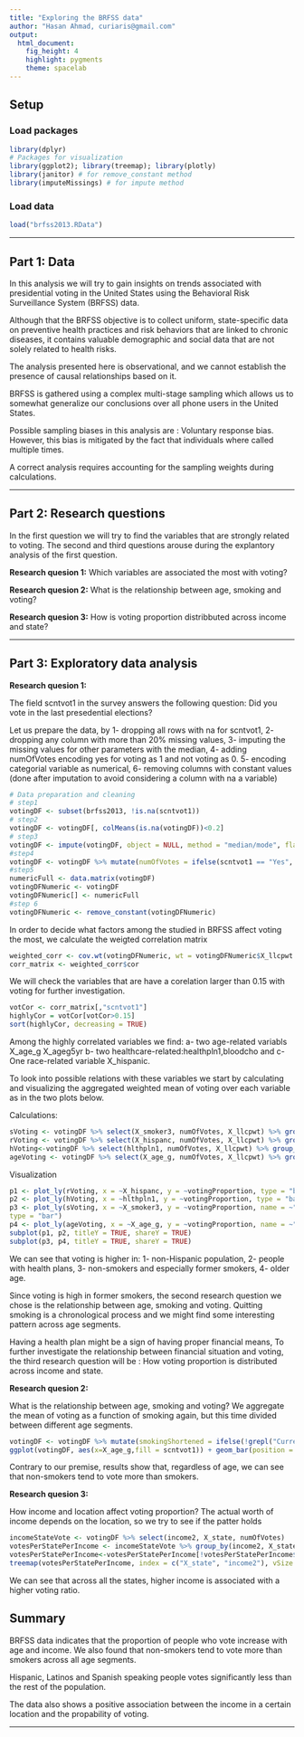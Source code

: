 ```yaml
---
title: "Exploring the BRFSS data"
author: "Hasan Ahmad, curiaris@gmail.com"
output: 
  html_document: 
    fig_height: 4
    highlight: pygments
    theme: spacelab
---
```


## Setup

### Load packages

```r

library(dplyr)
# Packages for visualization
library(ggplot2); library(treemap); library(plotly)
library(janitor) # for remove_constant method
library(imputeMissings) # for impute method
```

### Load data

```r
load("brfss2013.RData")
```



* * *

## Part 1: Data

In this analysis we will try to gain insights on trends associated with presidential voting in the United States using the Behavioral Risk Surveillance System (BRFSS) data.

Although that the BRFSS objective is to collect uniform, state-specific data on preventive health practices and risk behaviors that are linked to chronic diseases, it contains valuable demographic and social data that are not solely related to health risks.


The analysis presented here is observational, and we cannot establish the presence of causal relationships based on it.

BRFSS is gathered using a complex multi-stage sampling which allows us to somewhat generalize our conclusions over all phone users in the United States.

Possible sampling biases in this analysis are : Voluntary response bias. However, this bias is mitigated by the fact that individuals where called multiple times.  

A correct analysis requires accounting for the sampling weights during calculations.



* * *

## Part 2: Research questions

In the first question we will try to find the variables that are strongly related to voting. The second and third questions arouse during the explantory analysis of the first question.

**Research quesion 1:**
Which variables are associated the most with voting?

**Research quesion 2:**
What is the relationship between age, smoking and voting?

**Research quesion 3:**
How is voting proportion distribbuted across income and state?

* * *

## Part 3: Exploratory data analysis

**Research quesion 1:**

The field scntvot1 in the survey answers the following question: Did you vote in the last
presedential elections?

Let us prepare the data, by 1- dropping all rows with na for scntvot1, 2- dropping any column with more than 20% missing values, 3- imputing the missing values for other parameters with the median, 4- adding numOfVotes encoding yes for voting as 1 and not voting as 0. 5- encoding categorial variable as numerical, 6- removing columns with constant values (done after imputation to avoid considering a column with na a variable)

```r
# Data preparation and cleaning
# step1
votingDF <- subset(brfss2013, !is.na(scntvot1)) 
# step2
votingDF <- votingDF[, colMeans(is.na(votingDF))<0.2]
# step3
votingDF <- impute(votingDF, object = NULL, method = "median/mode", flag = FALSE)
#step4
votingDF <- votingDF %>% mutate(numOfVotes = ifelse(scntvot1 == "Yes", 1, 0))
#step5
numericFull <- data.matrix(votingDF)
votingDFNumeric <- votingDF
votingDFNumeric[] <- numericFull
#step 6
votingDFNumeric <- remove_constant(votingDFNumeric)
```
In order to decide what factors among the studied in BRFSS affect voting the most,
we calculate the weigted correlation matrix 
```r
weighted_corr <- cov.wt(votingDFNumeric, wt = votingDFNumeric$X_llcpwt , cor = TRUE)
corr_matrix <- weighted_corr$cor
```
We will check the variables that are have a corelation larger than 0.15 with voting for further investigation.
```r
votCor <- corr_matrix[,"scntvot1"]
highlyCor = votCor[votCor>0.15] 
sort(highlyCor, decreasing = TRUE)
```
Among the highly correlated variables we find: a- two age-related variabls X_age_g  X_ageg5yr b- two healthcare-related:healthpln1,bloodcho and c- One race-related variable X_hispanic.

To look into possible relations with these variables we start by calculating and visualizing the aggregated weighted mean of voting over each variable as in the two plots below.

Calculations:
```r
sVoting <- votingDF %>% select(X_smoker3, numOfVotes, X_llcpwt) %>% group_by(X_smoker3) %>% summarise(votingProportion = weighted.mean(numOfVotes, X_llcpwt))
rVoting <- votingDF %>% select(X_hispanc, numOfVotes, X_llcpwt) %>% group_by(X_hispanc) %>% summarise(votingProportion = weighted.mean(numOfVotes, X_llcpwt))
hVoting<-votingDF %>% select(hlthpln1, numOfVotes, X_llcpwt) %>% group_by(hlthpln1) %>% summarise(votingProportion = weighted.mean(numOfVotes, X_llcpwt))
ageVoting <- votingDF %>% select(X_age_g, numOfVotes, X_llcpwt) %>% group_by(X_age_g) %>% summarise(votingProportion = weighted.mean(numOfVotes, X_llcpwt))

```
Visualization
```r
p1 <- plot_ly(rVoting, x = ~X_hispanc, y = ~votingProportion, type = "bar", name = "race")
p2 <- plot_ly(hVoting, x = ~hlthpln1, y = ~votingProportion, type = "bar", name = "health plan")
p3 <- plot_ly(sVoting, x = ~X_smoker3, y = ~votingProportion, name = ~"smoking", 
type = "bar")
p4 <- plot_ly(ageVoting, x = ~X_age_g, y = ~votingProportion, name = ~"age", type = "bar")
subplot(p1, p2, titleY = TRUE, shareY = TRUE)
subplot(p3, p4, titleY = TRUE, shareY = TRUE)
```

We can see that voting is higher in: 1- non-Hispanic population, 2- people with health plans, 3- non-smokers and especially former smokers, 4- older age.
 
Since voting is high in former smokers, the second research question we chose is the relationship between age, smoking and voting. Quitting smoking is a chronological process and we might find some interesting pattern across age segments.
 
Having a health plan might be a sign of having proper financial means, To further investigate the relationship between financial situation and voting, the third research question will be : How voting proportion is distributed across income and state.
 

**Research quesion 2:**

What is the relationship between age, smoking and voting?
We aggregate the mean of voting as a function of smoking again, but this time divided between different age segments.

```r
votingDF <- votingDF %>% mutate(smokingShortened = ifelse(!grepl("Current", X_smoker3 ), ifelse(grepl("Former",X_smoker3 ), "Former smoker" ,"Never smoked" ), ifelse(grepl("every",X_smoker3 ),"Smokes daily","Smokes often"  )))
ggplot(votingDF, aes(x=X_age_g,fill = scntvot1)) + geom_bar(position = 'fill')+coord_flip()+facet_grid(~smokingShortened)+labs(x='Age', y ="Smoking", fill = 'voting proportion') + theme(panel.spacing = unit(1, "lines"))

```

Contrary to our premise, results show that, regardless of age, we can see that non-smokers tend to vote more than smokers.

**Research quesion 3:**

How income and location affect voting proportion? The actual worth of income depends on the location, so we try to see if the patter holds 


```r
incomeStateVote <- votingDF %>% select(income2, X_state, numOfVotes)
votesPerStatePerIncome <- incomeStateVote %>% group_by(income2, X_state) %>% summarize(numOfVotes = mean(numOfVotes))
votesPerStatePerIncome<-votesPerStatePerIncome[!votesPerStatePerIncome$X_state=="Kentucky",]
treemap(votesPerStatePerIncome, index = c("X_state", "income2"), vSize = "numOfVotes")

```

We can see that across all the states, higher income is associated with a higher voting ratio.

## Summary

BRFSS data indicates that the proportion of people who vote increase with age and income. We also found that non-smokers tend to vote more than smokers across all age segments.

Hispanic, Latinos and Spanish speaking people votes significantly less than the rest of the population.

The data also shows a positive association between the income in a certain location and the propability of voting.

* * *

